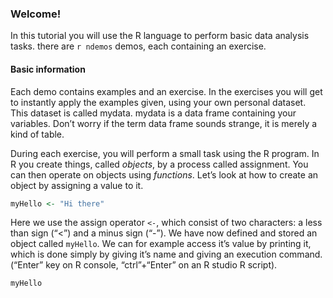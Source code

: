 ### Welcome!  
  
In this tutorial you will use the R language to perform basic data analysis tasks. there are `r ndemos` demos, each containing an exercise.

#### Basic information
 
Each demo contains examples and an exercise. In the exercises you will get to instantly apply the examples given, using your own personal dataset. This dataset is called mydata. mydata is a data frame containing your variables. Don't worry if the term data frame sounds strange, it is merely a kind of table.

During each exercise, you will perform a small task using the R program. In R you create things, called *objects*, by a process called assignment. You can then operate on objects using *functions*. Let's look at how to create an object by assigning a value to it.

```r
myHello <- "Hi there"
```

Here we use the assign operator `<-`, which consist of two characters: a less than sign ("<") and a minus sign ("-"). We have now defined and stored an object called `myHello`. We can for example access it's value by printing it, which is done simply by giving it's name and giving an execution command. ("Enter" key on R console, "ctrl"+"Enter" on an R studio R script).

```r
myHello
```

